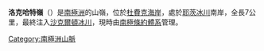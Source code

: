 {{unreferenced|time=2018-09-12T02:09:19+00:00}}
{{coord|85|2|S|174|50|W|source:GNIS|display=title}}

'''洛克哈特嶺'''（{{lang-en|Lockhart Ridge}}）是[[南極洲|南極洲]]的山嶺，位於[[杜費克海岸|杜費克海岸]]，處於[[耶茨冰川|耶茨冰川]]南岸，全長7公里，最終注入[[沙克爾頓冰川|沙克爾頓冰川]]，現時由[[南極條約體系|南極條約體系]]管理。

{{DEFAULTSORT:Lockhart Ridge}}
[[Category:南極洲山脈|Category:南極洲山脈]]


{{DufekCoast-geo-stub}}